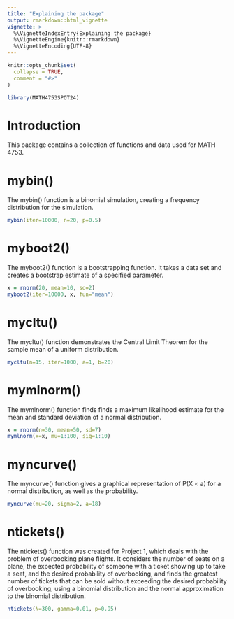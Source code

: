 ```yaml
---
title: "Explaining the package"
output: rmarkdown::html_vignette
vignette: >
  %\VignetteIndexEntry{Explaining the package}
  %\VignetteEngine{knitr::rmarkdown}
  %\VignetteEncoding{UTF-8}
---
```


```r
knitr::opts_chunk$set(
  collapse = TRUE,
  comment = "#>"
)
```

```r
library(MATH4753SPOT24)
```

# Introduction

This package contains a collection of functions and data used for MATH 4753.

# mybin()

The mybin() function is a binomial simulation, creating a frequency distribution for the simulation.

```r
mybin(iter=10000, n=20, p=0.5)
```

# myboot2()

The myboot2() function is a bootstrapping function. It takes a data set and creates a bootstrap estimate of a specified parameter.

```r
x = rnorm(20, mean=10, sd=2)
myboot2(iter=10000, x, fun="mean")
```

# mycltu()

The mycltu() function demonstrates the Central Limit Theorem for the sample mean of a uniform distribution.

```r
mycltu(n=15, iter=1000, a=1, b=20)
```

# mymlnorm()

The mymlnorm() function finds finds a maximum likelihood estimate for the mean and standard deviation of a normal distribution.

```r
x = rnorm(n=30, mean=50, sd=7)
mymlnorm(x=x, mu=1:100, sig=1:10)
```

# myncurve()

The myncurve() function gives a graphical representation of P(X < a) for a normal distribution, as well as the probability.

```r
myncurve(mu=20, sigma=2, a=18)
```

# ntickets()

The ntickets() function was created for Project 1, which deals with the problem of overbooking plane flights. It considers the number of seats on a plane, the expected probability of someone with a ticket showing up to take a seat, and the desired probability of overbooking, and finds the greatest number of tickets that can be sold without exceeding the desired probability of overbooking, using a binomial distribution and the normal approximation to the binomial distribution.

```r
ntickets(N=300, gamma=0.01, p=0.95)
```


